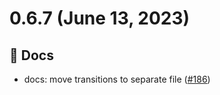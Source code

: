 
<Meta title="Releases/v0.6.x/v0.6.7/Changelog"/>
  
# 0.6.7 (June 13, 2023)

## 📄 Docs
* docs: move transitions to separate file  ([#186](https://github.com/infermedica/component-library/pull/186))